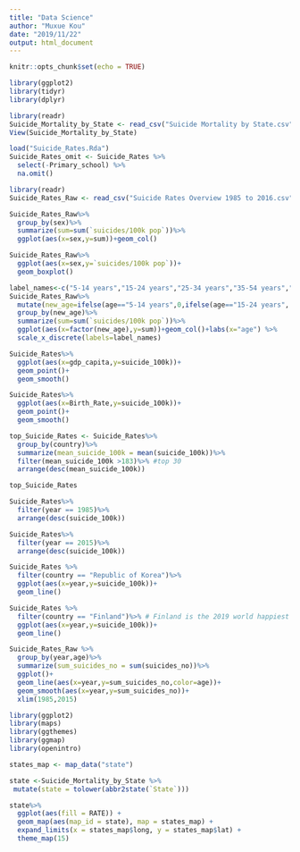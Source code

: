 ```yaml
---
title: "Data Science"
author: "Muxue Kou"
date: "2019/11/22"
output: html_document
---
```


```r
knitr::opts_chunk$set(echo = TRUE)
```
```r
library(ggplot2)
library(tidyr)
library(dplyr)
```
```r
library(readr)
Suicide_Mortality_by_State <- read_csv("Suicide Mortality by State.csv")
View(Suicide_Mortality_by_State)
```


```r
load("Suicide_Rates.Rda") 
Suicide_Rates_omit <- Suicide_Rates %>%
  select(-Primary_school) %>%
  na.omit()
```
```r
library(readr)
Suicide_Rates_Raw <- read_csv("Suicide Rates Overview 1985 to 2016.csv")
```
```r
Suicide_Rates_Raw%>%
  group_by(sex)%>%
  summarize(sum=sum(`suicides/100k pop`))%>%
  ggplot(aes(x=sex,y=sum))+geom_col()
```
```r
Suicide_Rates_Raw%>%
  ggplot(aes(x=sex,y=`suicides/100k pop`))+
  geom_boxplot()
```

```r
label_names<-c("5-14 years","15-24 years","25-34 years","35-54 years","55-74 years","75+ years")
Suicide_Rates_Raw%>%
  mutate(new_age=ifelse(age=="5-14 years",0,ifelse(age=="15-24 years", 1, ifelse(age=="25-34 years", 2, ifelse(age=="35-54 years", 3, ifelse(age=="55-74 years", 4, 5))))))%>%
  group_by(new_age)%>%
  summarize(sum=sum(`suicides/100k pop`))%>%
  ggplot(aes(x=factor(new_age),y=sum))+geom_col()+labs(x="age") %>% 
  scale_x_discrete(labels=label_names)
```
```r
Suicide_Rates%>%
  ggplot(aes(x=gdp_capita,y=suicide_100k))+
  geom_point()+
  geom_smooth()
```
```r
Suicide_Rates%>%
  ggplot(aes(x=Birth_Rate,y=suicide_100k))+
  geom_point()+
  geom_smooth()
```


```r
top_Suicide_Rates <- Suicide_Rates%>%
  group_by(country)%>%
  summarize(mean_suicide_100k = mean(suicide_100k))%>%
  filter(mean_suicide_100k >183)%>% #top 30
  arrange(desc(mean_suicide_100k))
```

```r
top_Suicide_Rates 
```

```r
Suicide_Rates%>%
  filter(year == 1985)%>%
  arrange(desc(suicide_100k))
```

```r
Suicide_Rates%>%
  filter(year == 2015)%>%
  arrange(desc(suicide_100k))
```
```r
Suicide_Rates %>%
  filter(country == "Republic of Korea")%>%
  ggplot(aes(x=year,y=suicide_100k))+
  geom_line()
```
```r
Suicide_Rates %>% 
  filter(country == "Finland")%>% # Finland is the 2019 world happiest country
  ggplot(aes(x=year,y=suicide_100k))+
  geom_line()
```
```r
Suicide_Rates_Raw %>%
  group_by(year,age)%>%
  summarize(sum_suicides_no = sum(suicides_no))%>%
  ggplot()+
  geom_line(aes(x=year,y=sum_suicides_no,color=age))+
  geom_smooth(aes(x=year,y=sum_suicides_no))+
  xlim(1985,2015)
```
```r
library(ggplot2)
library(maps)
library(ggthemes)
library(ggmap) 
library(openintro)
```
```r
states_map <- map_data("state")
```

```r
state <-Suicide_Mortality_by_State %>% 
 mutate(state = tolower(abbr2state(`State`))) 
```


```r
state%>% 
  ggplot(aes(fill = RATE)) +
  geom_map(aes(map_id = state), map = states_map) +
  expand_limits(x = states_map$long, y = states_map$lat) + 
  theme_map(15)
```


